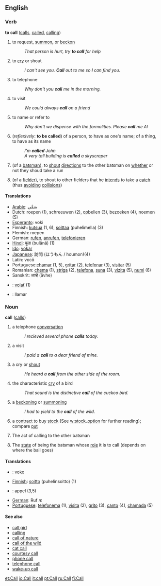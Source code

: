 ==English==
===Verb===
'''to call'''  ([[calls]], [[called]], [[calling]])

# to request, [[summon]], or [[beckon]]
#: ''That person is hurt, try '''to call''' for help''
# to [[cry]] or shout
#: ''I can't see you. '''Call''' out to me so I can find you.''
# to telephone
#: ''Why don't you '''call''' me in the morning.''
# to visit
#: ''We could always '''call''' on a friend''
# to name or refer to
#: ''Why don't we dispense with the formalities. Please '''call''' me Al''
# (''reflexively'': '''to be called''') of a person, to have as one's name; of a thing, to have as its name
#: ''I'm '''called''' John''
#: ''A very tall building is '''called''' a skyscraper''
#{{Cricket}} (of a [[batsman]]), to [[shout]] [[directions]] to the other batsman on [[whether]] or not they shoud take a run
#{{Cricket}} (of a [[fielder]]), to shout to other fielders that he [[intend]]s to take a [[catch]] (thus [[avoid]]ing [[collision]]s)

====Translations====
*[[Arabic]]: سَمَّى
*Dutch: roepen (1), schreeuwen (2), opbellen (3), bezoeken (4), noemen (5)
*[[Esperanto]]: voki
*Finnish: [[kutsua]] (1, 6), [[soittaa]] (puhelimella) (3)
*Flemish: roepen
*German: [[rufen]], [[anrufen]], [[telefonieren]]
*[[Hindi]]: बुला (bulānā) (1)
*[[Ido]]: [[vokar]]
*[[Japanese]]: 訪問 (ほうもん / houmon)(4)
*Latin: vocō
*Portuguese:[[chamar]] (1, 5), [[gritar]] (2), [[telefonar]] (3), [[visitar]] (5)
*Romanian: [[chema]] (1), [[striga]] (2), [[telefona]], [[suna]] (3), [[vizita]] (5), [[numi]] (6)
*Sanskrit: आव्हे (āvhe)
*{{sk}}: [[volať]] (1)
*{{es}}: llamar

===Noun===
'''call'''  ([[calls]])
# a telephone [[conversation]]
#: ''I recieved several phone '''calls''' today.''
# a visit
#: ''I paid a '''call''' to a dear friend of mine.''
# a cry or [[shout]]
#: ''He heard a '''call''' from the other side of the room.''
# the characteristic [[cry]] of a bird
#: ''That sound is the distinctive '''call''' of the cuckoo bird.''
# a [[beckon]]ing or [[summon]]ing
#: ''I had to yield to the '''call''' of the wild.''
# a [[contract]] to buy [[stock]] (See [[w:stock_option]] for further reading); compare [[put]]
#{{Cricket}} The act of calling to the other batsman
#{{Cricket}} The [[state]] of being the batsman whose [[role]] it is to call (depends on where the ball goes)

====Translations====
*{{eo}}: voko
*[[Finnish]]: [[soitto]] (puhelinsoitto) (1)
*{{fr}}: appel (3,5)
*[[German]]: Ruf ''m''
*[[Portuguese]]: [[telefonema]] (1), [[visita]] (2), [[grito]] (3), [[canto]] (4), [[chamada]] (5)

====See also====
*[[call girl]]
*[[calling]]
*[[call of nature]]
*[[call of the wild]]
*[[cat call]]
*[[courtesy call]]
*[[phone call]]
*[[telephone call]]
*[[wake-up call]]

[[et:Call]]
[[io:Call]]
[[it:call]]
[[pt:Call]]
[[ru:Call]]
[[fi:Call]]